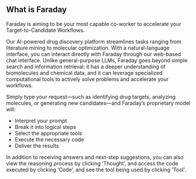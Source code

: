 ## What is Faraday

Faraday is aiming to be your most capable co-worker to accelerate your Target-to-Candidate Workflows.

Our AI-powered drug discovery platform streamlines tasks ranging from literature mining to molecular optimization. With a natural-language interface, you can interact directly with Faraday through our web-based chat interface. Unlike general-purpose LLMs, Faraday goes beyond simple search and information retrieval: it has a deeper understanding of biomolecules and chemical data, and it can leverage specialized computational tools to actively solve problems and accelerate your workflows.

Simply type your request—such as identifying drug targets, analyzing molecules, or generating new candidates—and Faraday’s proprietary model will:

- Interpret your prompt
- Break it into logical steps
- Select the appropriate tools
- Execute the necessary code
- Deliver the results

In addition to receiving answers and next-step suggestions, you can also view the reasoning process by clicking ‘Thought’, and access the code executed by clicking ‘Code’, and see the tool being used by clicking ‘Tool’.

